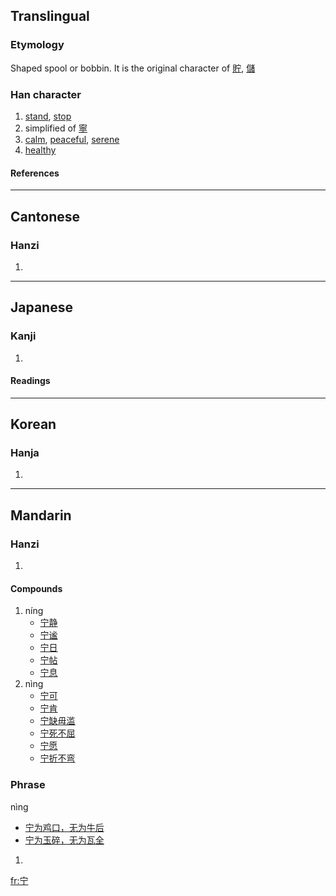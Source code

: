 {{see|寧}}
==Translingual==

===Etymology===
Shaped spool or bobbin. It is the original character of [[貯]], [[儲]]

===Han character===
{{Han char|rn=40|rad=宀|as=02|sn=5|four=3020<sub>1</sub>|canj=十一弓 (JMN)}}

# [[stand]], [[stop]]
# simplified of [[寧]]
# [[calm]], [[peaceful]], [[serene]]
# [[healthy]]

====References====
{{Han ref|kx=0281.120|dkj=07055|dj=0551.120|hdz=20910.010|uh=5B81|ud=23425|bh=C972|bd=51570}}

----

==Cantonese==

===Hanzi===
{{yue-hanzi|jyut=cyu5|y=chyu5, ning4}}

# {{defn|Cantonese}}

----

==Japanese==

===Kanji===
{{ja-kanji|grade=|rs=宀02}}

# {{defn|Japanese}}

====Readings====
{{ja-readings|on=[[ちょ]] (cho)|kun=[[たくわえる]] (takuwaeru), [[たたずむ]] (tatazumu)}}

----

==Korean==

===Hanja===
{{ko-hanja|hangeul=[[저]]|rv=jeo|mr=chŏ}}

# {{defn|Korean}}

----

==Mandarin==

===Hanzi===
{{cmn-hanzi|tra=寧|pin=[[zhù]] ([[zhu4]]), [[níng]] ([[ning2]]), [[nìng]] ([[ning4]])|wg=chu<sup>4</sup>, ning<sup>2</sup>,  ning<sup>4</sup>}}

# {{defn|Mandarin}}

====Compounds====
# níng
#*[[宁静]]
#*[[宁谧]]
#*[[宁日]]
#*[[宁帖]]
#*[[宁息]]
# nìng
#*[[宁可]]
#*[[宁肯]]
#*[[宁缺毋滥]]
#*[[宁死不屈]]
#*[[宁愿]]
#*[[宁折不弯]]

===Phrase===
nìng
*[[宁为鸡口，无为牛后]]
*[[宁为玉碎，无为瓦全]]

# {{defn|Mandarin}}

[[fr:宁]]